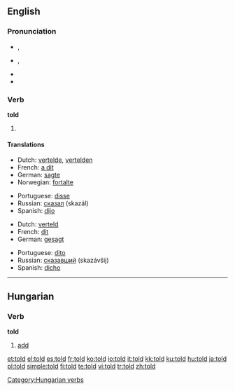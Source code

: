 ==English==

{{rank|world|thing|set|196|told|both|having|look}}

===Pronunciation===
* {{a|RP}} {{IPA|/təʊld/}}, {{SAMPA|/t@Uld/}}
* {{a|US}} {{IPA|/toʊld/}}, {{SAMPA|/toUld/}}
* {{audio|en-us-told.ogg|Audio (US)}}
* {{rhymes|əʊld}}

===Verb===
'''told'''

# {{past of|[[tell]]}}

====Translations====
{{trans-top|simple past tense}}
* Dutch: [[vertelde]], [[vertelden]]
* French: [[dit#French|a dit]]
* German: [[sagte]]
* Norwegian: [[fortalte]]
{{trans-mid}}
* Portuguese: [[disse]]
* Russian: [[сказал]] (skazál)
* Spanish: [[dijo]]
{{trans-bottom}}

{{trans-top|past participle}}
* Dutch: [[verteld]]
* French: [[dit#French|dit]]
* German: [[gesagt]]
{{trans-mid}}
* Portuguese: [[dito]]
* Russian: [[сказавший]] (skazávšij)
* Spanish: [[dicho]]
{{trans-bottom}}

----

==Hungarian==

===Verb===
'''told'''

# [[add]]

[[Category:Hungarian verbs]]

[[et:told]]
[[el:told]]
[[es:told]]
[[fr:told]]
[[ko:told]]
[[io:told]]
[[it:told]]
[[kk:told]]
[[ku:told]]
[[hu:told]]
[[ja:told]]
[[pl:told]]
[[simple:told]]
[[fi:told]]
[[te:told]]
[[vi:told]]
[[tr:told]]
[[zh:told]]